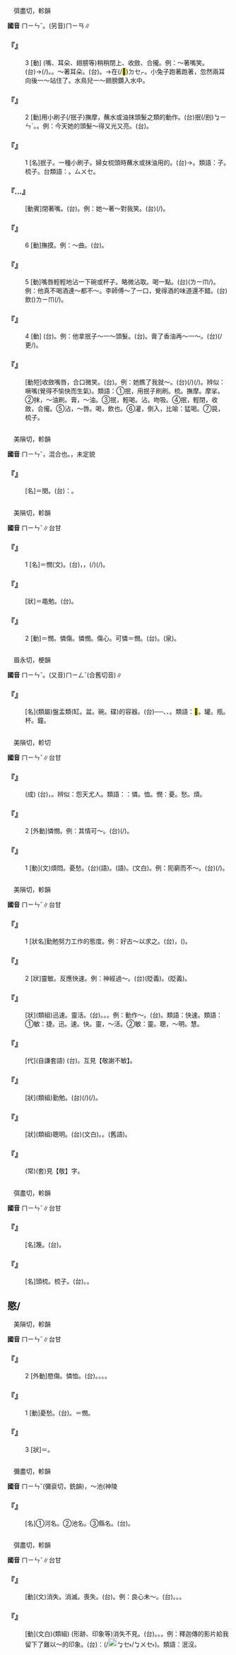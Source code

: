 
=={{ruby|抿|ㄇㄧㄣˇ}}==

　弭盡切，軫韻

'''國音''' <rt>ㄇㄧㄣˇ</rt>。(另音)<rt>ㄇㄧㄢ</rt>∥

    

==='''『{{ruby|抿|ㄇㄧㄣˇ}}』'''===
:3  [動] (嘴、耳朵、翅膀等)稍稍閉上、收斂、合攏。例：～著嘴笑。(台){{ruby|閉|ㄅㄧ˪}}→{{ruby|覕|ㆠㄧㆷ}}{{ruby|嘴|ㄘㄨㄧ˪}}{{ruby|笑|ㄑㄧㄜ˪}}(/{{ruby|笑|ㄑㄧㄜ˪}}{{ruby|人|·ㄌㄤˊ}})。{{ruby|微|ㆠㄚˊ}}{{ruby|吻|ㆠㄨㄣˋ}}。～著耳朵。(台){{ruby|伏|ㄆㄚㆶ}}{{ruby|耳|ㄏㆪ˫/ㄏㄧ˫}}{{ruby|仔|ㄚ}}。→{{ruby|耳|ㄏㆪ˫/ㄏㄧ˫}}{{ruby|孔|ㄎㄤ}}{{ruby|挖|ㄧㄚㆷ}}{{ruby|利|ㄌㄞ˫}}{{ruby|利|ㄌㄞ˫}}在(/<mark>&#xf9549;</mark>)<rt>ㄉㆤㆷ</rt>{{ruby|聽|ㄊㄧㆩ}}。小兔子跑著跑著，忽然兩耳向後一～站住了。水鳥兒一～翅膀鑽入水中。
    

==='''『{{ruby|抿|ㄇㄧㄣˇ}}』'''===
:2  [動]用小刷子(/抿子)撫摩，蘸水或油抹頭髮之類的動作。(台)抿(/刡)<rt>ㆠㄧㄣˋ</rt>。{{ruby|捋|ㄌㄨㄚㆷ ͘}}。例：今天她的頭髮～得又光又亮。(台){{ruby|伊|ㄧ}}{{ruby|今|ㄍㄧㄣ}}{{ruby|仔|ㄚ}}{{ruby|日|ㆢㄧㆵ ͘/ㄌㄧㆵ ͘}}{{ruby|頭|ㄊㄠˊ}}{{ruby|毛|ㄇㆭˊ/ㄇㆦ}}{{ruby|捋|ㄌㄨㄚㆷ}}{{ruby|<mark>&#xffa42;</mark>|ㄍㄚㆷ}}{{ruby|誠|ㄐㄧㆩˊ}}{{ruby|<mark>&#xffa56;</mark>|ㄍㄧㆬ}}。
    

==='''『{{ruby|抿|ㄇㄧㄣˇ}}』'''===
:1  [名]抿子。一種小刷子。婦女梳頭時蘸水或抹油用的。(台){{ruby|抿|ㆠㄧㄣˋ}}→{{ruby|刡|ㆠㄧㄣˋ}}{{ruby|仔|ㄚ}}。類語：{{ruby|笢|ㄇㄧㄣˇ}}子。梳子。台類語：{{ruby|捋|ㄌㄨㄚㆷ ͘}}{{ruby|仔|ㄚ}}。{{ruby|柴|ㄘㄚˊ}}{{ruby|梳|ㄙㆤ}}{{ruby|→|ㄙㄚ}}<rt>ㄙㄨㆤ</rt>。
    

==='''『{{ruby|抿|ㄇㄧㄣˇ}}…{{ruby|嘴|ㄗㄨㄟˇ}}』'''===
: [動賓]閉著嘴。(台){{ruby|閉|ㄅㄧ˪}}{{ruby|→|ㆠㄧㆷ}}{{ruby|嘴|ㄘㄨㄧ˪}}。例：她～著～對我笑。(台){{ruby|伊|ㄧ}}{{ruby|嘴|ㄘㄨㄧ˪}}{{ruby|閉|ㆠㄧㆷ}}{{ruby|閉|ㆠㄧㆷ}}{{ruby|對|ㄉㄨㄧ˪}}(/{{ruby|向|ㄏㄧㆲ˪}}){{ruby|我|ㆣㄨㄚˋ}}{{ruby|笑|ㄑㄧㄜ˪}}。
    

==='''『{{ruby|抿|ㄇㄧㄣˇ}}』'''===
:6  [動]撫摸。例：～曲。(台){{ruby|輕|ㄎㄧㄣ}}{{ruby|輕|ㄎㄧㄣ}}{{ruby|仔|ㄚ}}{{ruby|彈|ㄉㄨㆩˊ}}。
    

==='''『{{ruby|抿|ㄇㄧㄣˇ}}』'''===
:5  [動]嘴唇輕輕地沾一下碗或杯子。略微沾取。喝一點。(台){{ruby|輕|ㄎㄧㄣ}}{{ruby|輕|ㄎㄧㄣ}}{{ruby|仔|ㄚ}}{{ruby|飲|ㄌㄧㆬ}}({{ruby|/|ㄅㄨㆤㆷ ͘}}<rt>ㄌㄧㆬ</rt>/{{ruby|咠|ㄑㄧㆴ/ㄐㄧㆴ}})。例：他真不喝酒連～都不～。李師傅～了一口，覺得酒的味道還不錯。(台){{ruby|伊|ㄧ}}{{ruby|真|ㄐㄧㄣ}}{{ruby|<mark>&#xffa45;</mark>|ㆠㆤ˫/ㆠㄨㆤ˫}}飲({{ruby|/|ㄅㄨㆤㆷ ͘}})<rt>ㄌㄧㆬ</rt>{{ruby|酒|ㄐㄧㄨˋ}}{{ruby|連|ㄌㄧㄢˊ/ㄌㄧㆰˊ}}{{ruby|咠|ㄑㄧㆴ/ㄐㄧㆴ}}{{ruby|一|ㄐㄧㆵ ͘}}{{ruby|下|·ㆤ˫}}{{ruby|著|ㄉㄧㄜㆷ}}(/{{ruby|都|ㄉㄜ˫}}){{ruby|不|ㆬ˫}}。
    

==='''『{{ruby|抿|ㄇㄧㄣˇ}}』'''===
:4  [動] (台){{ruby|捋|ㄌㄨㄚㆵ}}。例：他拿抿子～一～頭髮。(台){{ruby|伊|ㄧ}}{{ruby|用|ㄧㄥ˫/ㄧㆲ˫}}{{ruby|捋|ㄌㄨㄚㆷ ͘}}{{ruby|仔|ㄚ}}{{ruby|將|ㄐㄧㆲ}}{{ruby|頭|ㄊㄠˊ}}{{ruby|毛|ㄇㆦ/ㄇㆭˊ}}{{ruby|捋|ㄌㄨㄚㆷ ͘}}{{ruby|捋|ㄌㄨㄚㆷ ͘}}{{ruby|咧|ㄌㆤ˪}}。膏了香油再～一～。(台){{ruby|抹|ㆠㄨㄚㆷ}}{{ruby|芳|ㄆㄤ}}{{ruby|油|ㄧㄨˊ}}{{ruby|則|ㄐㄧㄚㆷ}}(/更/{{ruby|復|ㄍㄜ˪/ㄍㄜㆷ}}){{ruby|捋|ㄌㄨㄚㆷ ͘}}{{ruby|捋|ㄌㄨㄚㆷ ͘}}{{ruby|咧|ㄌㆤ˪}}。
    

==='''『{{ruby|抿|ㄇㄧㄣˇ}}{{ruby|嘴|ㄗㄨㄟˇ}}{{ruby|笑|ㄒㄧㄠˋ}}』'''===
: [動短]收斂嘴唇，合口微笑。(台){{ruby|吻|ㆠㄨㄣˋ}}{{ruby|吻|ㆠㄨㄣˋ}}{{ruby|仔|ㄚ}}{{ruby|笑|ㄑㄧㄜ˪}}。例：她瞧了我就～。(台){{ruby|伊|ㄧ}}{{ruby|看|ㄎㄨㆩ˪}}{{ruby|我|ㆣㄨㄚˋ}}{{ruby|著|ㄉㄧㄜㆷ}}(/{{ruby|都|ㄉㄜ˫}}){{ruby|吻|ㆠㄨㄣˋ}}{{ruby|吻|ㆠㄨㄣˋ}}{{ruby|仔|ㄚ}}{{ruby|笑|ㄑㄧㄜ˪}}(/{{ruby|微|ㆠㄚˊ}}{{ruby|吻|ㆠㄨㄣˋ}}{{ruby|笑|ㄑㄧㄜ˪}})。辨似：噘嘴(覺得不愉快而生氣)。類語：①抿，用抿子刷刷。梳。撫摩。摩挲。②抹，～油刷。膏，～油。③抿，輕喝。沾。吻吸。④抿，輕閉，收斂，合攏。⑤沾，～唇。喝，飲也。⑥灌，倒入，比喻：猛喝。⑦笢，梳子。
    

=={{ruby|湣|ㄇㄧㄣˇ}}==

　美隕切，軫韻

'''國音''' <rt>ㄇㄧㄣˇ</rt>{{ruby|。|ㄇㄧㄢˋ}}，混合也。{{ruby|(文)|ㄏㄨㄣ}}，未定貌

    

==='''『{{ruby|湣|ㄇㄧㄣˇ}}』'''===
: [名]＝閔。(台){{ruby|按|ㄢ˪}}：{{ruby|諡|ㄒㄧ˫/ㄙㆤ˫}}{{ruby|名|ㆠㄧㄥˊ}}{{ruby|用|ㄧㆲ˫}}{{ruby|字|ㄌㄧ˫/ㆢㄧ˫}}。
    

=={{ruby|閔|ㄇㄧㄣˇ}}==

　美隕切，軫韻

'''國音''' <rt>ㄇㄧㄣˇ</rt>∥台甘

    

==='''『{{ruby|閔|ㄇㄧㄣˇ}}』'''===
:1  [名]＝憫(文)。(台){{ruby|煩|ㄏㄨㄢˊ}}{{ruby|惱|ㄌㄜˋ}}，{{ruby|破|ㄆㄨㄚ˪}}{{ruby|病|ㄅㆥ˫/ㄅㆪ˫}}，{{ruby|死|ㄒㄧˋ}}{{ruby|亡|ㆠㆲˊ}}{{ruby|等|ㄉㄧㄥˋ}}{{ruby|丌|ㆤ}}{{ruby|載|ㄉㄞ˫}}(/{{ruby|戴|ㄉㄞ˪}}){{ruby|事|ㄐㄧ˪}}(/{{ruby|事|ㄉㄞ˫}}{{ruby|情|ㄐㄧ˪}})。
    

==='''『{{ruby|閔|ㄇㄧㄣˇ}}{{ruby|免|ㄇㄧㄢˇ}}』'''===
: [狀]＝黽勉。(台){{ruby|勤|ㄎㄧㄣˊ}}{{ruby|勉|ㆠㄧㄢˋ}}。
    

==='''『{{ruby|閔|ㄇㄧㄣˇ}}』'''===
:2  [動]＝憫。憐傷。憐憫。傷心。可憐＝憫。(台){{ruby|可|ㄎㄜˋ}}{{ruby|憐|ㄌㄧㄢˊ}}。{{ruby|可|ㄎㆧˋ}}{{ruby|憐|ㄌㄧㄢˊ/ㄌㄧㄣˊ}}(泉)。
    

=={{ruby|皿|ㄇㄧㄣˇ}}==

　眉永切，梗韻

'''國音''' <rt>ㄇㄧㄣˇ</rt>。(又音)<rt>ㄇㄧㄥˇ</rt>(合舊切音)∥

    

==='''『{{ruby|器|ㄑㄧˋ}}{{ruby|皿|ㄇㄧㄣˇ}}』'''===
: [名](類屬)盤盂類(缸。盆。碗。碟)的容器。(台){{ruby|日|ㆢㄧㆵ ͘/ㄌㄧㆵ ͘}}{{ruby|常|ㄒㄧㆲˊ}}{{ruby|貯|ㄉㄨㆤˋ/ㄉㆤˋ}}{{ruby|物|ㄇㄧㆷ ͘/ㄇㆭㆷ ͘}}{{ruby|丌|ㄗㄨㄥ}}{{ruby|器|ㄎㄧ˪}}{{ruby|具|ㄍㄨ˫}}──{{ruby|碗|ㄨㆩˋ}}{{ruby|盤|ㄅㄨㆩˊ}}、{{ruby|甌|ㄠ}}{{ruby|仔|ㄚ}}、{{ruby|<mark>&#xf90c8;</mark>|ㄆㄧㄚㆵ}}{{ruby|仔|ㄚ}}{{ruby|等|ㄉㄧㄥˋ}}。類語：<mark>&#xffac2;</mark>。罐。瓶。杯。鐘。
    

=={{ruby|憫|ㄇㄧㄣˇ}}==

　美隕切，軫切

'''國音''' <rt>ㄇㄧㄣˇ</rt>∥台甘

    

==='''『{{ruby|悲|ㄅㄟ}}{{ruby|天|ㄊㄧㄢ}}{{ruby|憫|ㄇㄧㄣˇ}}{{ruby|人|ㄖㄣˊ}}』'''===
: (成) (台){{ruby|怨|ㄨㄢ˪}}{{ruby|恨|ㄏㄧㄣ˫/ㄏㄨㄣ˫}}{{ruby|命|ㄇㄧㄚ˫}}{{ruby|運|ㄨㄣ˫}}，{{ruby|感|ㄍㆰˋ}}{{ruby|覺|ㄍㄚㆶ}}{{ruby|別|ㄅㄚㆵ ͘}}{{ruby|人|ㄌㄤˊ}}{{ruby|亦|ㄧㄚㆷ ͘}}{{ruby|真|ㄐㄧㄣ}}{{ruby|可|ㄎㆦˋ/ㄎㄜˋ}}{{ruby|憐|ㄌㄧㄢˊ}}。辨似：怨天尤人。類語：{{ruby|憫|ㄇㄧㄣˇ}}：憐。恤。憫：憂。愁。煩。
    

==='''『{{ruby|憫|ㄇㄧㄣˇ}}』'''===
:2  [外動]憐憫。例：其情可～。(台){{ruby|彼|ㄏㆤ}}{{ruby|情|ㄐㄧㄥˊ}}{{ruby|形|ㄏㄧㄥˊ}}{{ruby|值|ㄉㄚㆵ ͘}}{{ruby|得|ㄉㄧㆤㆶ/ㄉㄧㆵ}}{{ruby|同|ㄉㆲˊ}}{{ruby|情|ㄐㄧㄥˊ}}(/{{ruby|可|ㄎㄜˋ}}{{ruby|憐|ㄌㄧㄢˊ}})。
    

==='''『{{ruby|憫|ㄇㄧㄣˇ}}』'''===
:1  [動](文)煩悶。憂愁。(台){{ruby|煩|ㄏㄨㄢˊ}}{{ruby|惱|ㄌㄜˋ}}(語)。{{ruby|憂|ㄧㄨ}}{{ruby|愁|ㄑㄧㄨˊ}}(語)。{{ruby|煩|ㄏㄨㄢˊ}}{{ruby|悶|ㆠㄨㄣ˫}}(文白)。例：阨窮而不～。(台){{ruby|抵|ㄉㄨˋ}}{{ruby|著|ㄉㄧㄜㆷ}}(/{{ruby|遇|ㆠㄨ˫/ㆣㄨ˫}}{{ruby|著|ㄉㄧㄜㆷ}}){{ruby|窮|ㄍㄧㄥˊ}}{{ruby|困|ㄎㄨㄣ˪}}{{ruby|亦|ㄧㄚㆷ ͘}}{{ruby|<mark>&#xffa45;</mark>|ㆠㆤ˫/ㆠㄨㆤ˫}}{{ruby|煩|ㄏㄨㄢˊ}}{{ruby|惱|ㄌㄜˋ}}。
    

=={{ruby|敏|ㄇㄧㄣˇ}}==

　美隕切，軫韻

'''國音''' <rt>ㄇㄧㄣˇ</rt>∥台甘

    

==='''『{{ruby|敏|ㄇㄧㄣˇ}}』'''===
:1  [狀名]勤勉努力工作的態度。例：好古～以求之。(台){{ruby|愛|ㄞ˪}}{{ruby|好|ㄏㄜˋ}}{{ruby|古|ㄍㆦˋ}}{{ruby|道|ㄉㄜ˫}}，{{ruby|以|ㄧˋ}}{{ruby|勤|ㄎㄧㄣˊ}}{{ruby|勉|ㆠㄧㄢˋ}}{{ruby|用|ㄧㄥ˫/ㄧㆲ˫}}{{ruby|功|ㄍㆲ}}{{ruby|丌|ㆤ}}{{ruby|精|ㄐㄧㄥ}}{{ruby|神|ㄒㄧㄣˊ}}{{ruby|態|ㄊㄞ˪}}{{ruby|度|ㄉㆦ˫}}{{ruby|去|ㄎㄧ˪}}{{ruby|追|ㄉㄨㄧ}}{{ruby|求|ㄍㄧㄨˊ}}{{ruby|來|ㄌㄞˊ}}{{ruby|得|ㄉㄧㆵ/ㄉㄧㆤㆶ}}{{ruby|著|ㄉㄧㄜㆷ}}({{ruby|古|ㄍㆦˋ}}{{ruby|道|ㄉㄜ˫}}{{ruby|丌|ㆤ}}{{ruby|真|ㄐㄧㄣ}}{{ruby|義|ㆣㄧ˫}})。
    

==='''『{{ruby|敏|ㄇㄧㄣˇ}}』'''===
:2  [狀]靈敏。反應快速。例：神經過～。(台){{ruby|腦|ㄋㄠˋ}}{{ruby|神|ㄒㄧㄣˊ}}{{ruby|經|ㄍㄧㄥ}}{{ruby|對|ㄉㄨㄧ˪}}{{ruby|外|ㆣㄨㄚ˫}}{{ruby|界|ㄍㄞ˪}}{{ruby|丌|ㆤ}}{{ruby|反|ㄏㄨㄢˋ}}{{ruby|應|ㄧㄥ˪}}{{ruby|傷|ㄒㄧㆫ/ㄒㄧㆧ}}{{ruby|過|ㄍㆤ˪/ㄍㄨㆤ˪}}{{ruby|緊|ㄍㄧㄣˋ}}(貶義)。{{ruby|超|ㄑㄧㄠ}}{{ruby|出|ㄘㄨㆵ}}{{ruby|必|ㄅㄧㆵ}}{{ruby|要|ㄧㄠ˪}}{{ruby|以|ㄧˋ}}{{ruby|上|ㄒㄧㆲ˫}}{{ruby|丌|ㄗㄨㄥ}}{{ruby|思|ㄙㄨ}}{{ruby|慮|ㄌㄧ˫/ㄌㄨ˫}}{{ruby|顛|ㄉㄧㄢ}}{{ruby|倒|ㄉㄜ˪}}{{ruby|不|ㆬ˫}}{{ruby|好|ㄏㄜˋ}}(貶義)。
    

==='''『{{ruby|敏|ㄇㄧㄣˇ}}{{ruby|捷|ㄐㄧㄝˊ}}』'''===
: [狀](類組)迅速。靈活。(台){{ruby|敏|ㆠㄧㄣˋ}}{{ruby|捷|ㄐㄧㄚㆵ ͘}}。{{ruby|真|ㄐㄧㄣ}}{{ruby|緊|ㄍㄧㄣˋ}}。{{ruby|真|ㄐㄧㄣ}}{{ruby|快|ㄎㄨㄞ˪}}。例：動作～。(台){{ruby|動|ㄉㆲ˫}}{{ruby|作|ㄗㆦㆶ}}{{ruby|真|ㄐㄧㄣ}}{{ruby|緊|ㄍㄧㄣˋ}}。類語：快速。類語：①敏：捷。迅。速。快。靈，～活。②敏：靈。聰，～明。慧。
    

==='''『{{ruby|不|ㄅㄨˋ}}{{ruby|敏|ㄇㄧㄣˇ}}』'''===
: [代](自謙套語) (台){{ruby|我|ㆣㄨㄚˋ}}{{ruby|丌|ㆤ}}{{ruby|意|ㄧ˪}}{{ruby|思|ㄙㄨ˪}}。互見【敬謝不敏】。
    

==='''『{{ruby|勤|ㄑㄧㄣˊ}}{{ruby|敏|ㄇㄧㄣˇ}}』'''===
: [狀](類組)勤勉。(台){{ruby|發|ㄏㄨㄚㆵ}}{{ruby|奮|ㄏㄨㄣ˪}}{{ruby|努|ㄋㆦˋ}}{{ruby|力|ㄌㄧㆤㆶ ͘}}{{ruby|做|ㄗㄨㆤ˪/ㄗㄜ˪}}{{ruby|載|ㄉㄞ˫}}(/{{ruby|戴|ㄉㄞ˪}}){{ruby|事|ㄐㄧ˪}}(/{{ruby|事|ㄉㄞ˫}}{{ruby|情|ㄐㄧ˪}})。
    

==='''『{{ruby|聰|ㄘㄨㄥ}}{{ruby|敏|ㄇㄧㄣˇ}}』'''===
: [狀](類組)聰明。(台){{ruby|聰|ㄘㆲ}}{{ruby|敏|ㆠㄧㄣˋ}}(文白)。{{ruby|聰|ㄘㆲ}}{{ruby|明|ㆠㄧㄥˊ}}。{{ruby|聰|ㄘㄤ}}{{ruby|明|ㄇㄧㄚˊ}}(舊語)。
    

==='''『{{ruby|敬|ㄐㄧㄥˋ}}{{ruby|謝|ㄒㄧㄝˋ}}{{ruby|不|ㄅㄨˋ}}{{ruby|敏|ㄇㄧㄣˇ}}』'''===
: (常)(套)見【敬】字。
    

=={{ruby|笢|ㄇㄧㄣˇ}}==

　弭盡切，軫韻

'''國音''' <rt>ㄇㄧㄣˇ</rt>∥台甘

    

==='''『{{ruby|笢|ㄇㄧㄣˇ}}』'''===
: [名]篾。(台){{ruby|竹|ㄉㄧㆤㆶ}}{{ruby|篾|ㆠㄧㆷ ͘}}{{ruby|仔|ㄗㄨㄟˇ}}。
    

==='''『{{ruby|笢|ㄇㄧㄣˇ}}{{ruby|子|·ㄗˇ}}』'''===
: [名]頭梳。梳子。(台){{ruby|柴|ㄘㄚˊ}}{{ruby|→|ㄙㄚ}}{{ruby|梳|ㄙㆤ}}。{{ruby|捋|ㄌㄨㄚㆷ ͘}}{{ruby|仔|ㄚ}}。
    

==愍/{{ruby|<mark>&#xf92a6;</mark>|ㄇㄧㄣˇ}}==

　美隕切，軫韻

'''國音''' <rt>ㄇㄧㄣˇ</rt>∥台甘

    

==='''『{{ruby|愍|ㄇㄧㄣˇ}}』'''===
:2  [外動]愍傷。憐恤。(台){{ruby|悲|ㄅㄧ}}{{ruby|傷|ㄒㄧㆲ}}。{{ruby|傷|ㄒㄧㆲ}}{{ruby|心|ㄒㄧㆬ}}。{{ruby|可|ㄎㄜˋ}}{{ruby|惜|ㄒㄧㄜㆷ}}。{{ruby|感|ㄍㆰˋ}}{{ruby|覺|ㄍㄚㆶ}}{{ruby|疼|ㄊㄧㆩ˪}}{{ruby|痛|ㄊㄤ˪}}。
    

==='''『{{ruby|愍|ㄇㄧㄣˇ}}』'''===
:1  [動]憂愁。(台){{ruby|憂|ㄧㄨ}}{{ruby|愁|ㄑㄧㄨˊ}}。{{ruby|煩|ㄏㄨㄢˊ}}{{ruby|惱|ㄌㄜˋ}}＝憫。
    

==='''『{{ruby|愍|ㄇㄧㄣˇ}}』'''===
:3  [狀]＝{{ruby|暋|ㄇㄧㄣˇ}}。
    

=={{ruby|澠|ㄇㄧㄣˇ}}==

　彌盡切，軫韻

'''國音''' <rt>ㄇㄧㄣˇ</rt>{{ruby|＝|ㄇㄧㄢˇ}}(彌袞切，銑韻)，～池{{ruby|。|ㄕㄥˊ}}(神陵

    

==='''『{{ruby|澠|ㄇㄧㄣˇ}}』'''===
: [名]①河名。②池名。③縣名。(台){{ruby|澠|ㆠㄧㄢˋ}}。
    

=={{ruby|泯|ㄇㄧㄣˇ}}==

　弭盡切，軫韻

'''國音''' <rt>ㄇㄧㄣˇ</rt>∥台甘

    

==='''『{{ruby|泯|ㄇㄧㄣˇ}}』'''===
: [動](文)消失。消滅。喪失。(台){{ruby|滅|ㆠㄧㄚㆵ ͘}}{{ruby|無|ㆠㄜˊ}}{{ruby|去|·ㄎㄧ˪}}。例：良心未～。(台){{ruby|良|ㄌㄧㆲˊ}}{{ruby|心|ㄒㄧㆬ}}{{ruby|猶|ㄧㄠˋ}}{{ruby|未|ㆠㄨㆤ˫/ㆠㆤ˫}}{{ruby|滅|ㆠㄧㄚㆵ ͘}}{{ruby|無|ㆠㄜˊ}}{{ruby|去|·ㄎㄧ˪}}。{{ruby|猶|ㄧㄠˋ}}{{ruby|有|ㄨ˫}}{{ruby|良|ㄌㄧㆲˊ}}{{ruby|心|ㄒㄧㆬ}}。{{ruby|<mark>&#xffa45;</mark>|ㆠㆤ˫/ㆠㄨㆤ˫}}{{ruby|無|ㆠㄜˊ}}{{ruby|良|ㄌㄧㆲˊ}}{{ruby|心|ㄒㄧㆬ}}。
    

==='''『{{ruby|泯|ㄇㄧㄣˇ}}{{ruby|滅|ㄇㄧㄝˋ}}』'''===
: [動](文白)(類組) (形跡、印象等)消失不見。(台){{ruby|消|ㄒㄧㄠ}}{{ruby|滅|ㆠㄧㄚㆵ ͘}}{{ruby|去|·ㄎㄧ˪}}。{{ruby|滅|ㆠㄧㄚㆵ ͘}}{{ruby|無|ㆠㄜˊ}}{{ruby|去|·ㄎㄧ˪}}。{{ruby|無|ㆠㄜˊ}}{{ruby|看|ㄎㄨㆩ˪}}{{ruby|見|ㄍㆪ˪}}{{ruby|去|·ㄎㄧ˪}}。例：釋迦傳的影片給我留下了難以～的印象。(台){{ruby|就|ㄐㄧㄨ˫}}{{ruby|是|ㄒㄧ˫}}{{ruby|講|ㄍㆲˋ}}：{{ruby|印|ㄧㄣ˪}}{{ruby|象|ㄒㄧㆲ˫}}{{ruby|永|ㄧㄥˋ}}{{ruby|遠|ㄨㄢˋ}}{{ruby|<mark>&#xffa45;</mark>|ㆠㆤ˫/ㆠㄨㆤ˫}}{{ruby|無|ㆠㄜˊ}}{{ruby|去|·ㄎㄧ˪}}(/[[File:fa45.png|20px]]<rt>ㆠㆤ˫/ㆠㄨㆤ˫</rt>{{ruby|消|ㄒㄧㄠ}}{{ruby|滅|ㆠㄧㄚㆵ ͘}}{{ruby|去|·ㄎㄧ˪}})。類語：泯沒。
    
